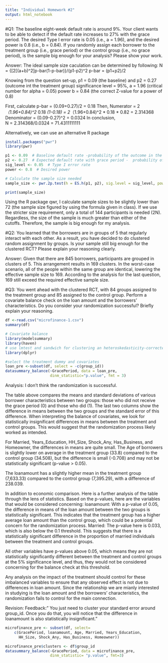 ```yaml
---
title: "Individual Homework #2"
output: html_notebook
---
```

#Q1:
The baseline eight-week default rate is around 9%. Your client wants to be able to detect if the default rate increases to 27% with the grace period. The desired Type I error rate is 0.05 (i.e., a = 1.96), and the desired power is 0.8 (i.e., b = 0.84). If you randomly assign each borrower to the treatment group (i.e., grace period) or the control group (i.e., no grace period), is the sample big enough for your analysis? Please show your work.

Answer: 
The ideal sample size caculation can be determined by following: 
N = {[2[(a+b)^2]p-bar(1-p-bar)}/(p1-p2)^2
p-bar = (p1+p2)/2

Knowing from the question set-up, p1 = 0.09 (the baseline) and p2 = 0.27 (outcome int the treatment group)
significance level = 95%, a = 1.96 (critical number for alpha = 0.05)
power b = 0.84 (the correct Z-value for a power of 0.8)

First, calculate p-bar = (0.09+0.27)/2 = 0.18 
Then, Numerator = 2*（1.96+0.84)^2 * 0.18 *(1-0.18) = 2*（1.96+0.84)^2 * 0.18 * 0.82 = 2.314368
Denominator = (0.09-0.27)^2 = 0.0324
In conclusion,  
N = 2.314368/0.0324 = 71.4311111111

Alternatively, we can use an alternative R package 
```r
install.packages("pwr")
library(pwr)

p1 <- 0.09  # Baseline default rate -probability of the outcome in the treatment group
p2 <- 0.27  # Expected default rate with grace period -  probability of the outcome in the control group
sig_level <- 0.05  # Type I error rate 
power <- 0.8  # Desired power

# Calculate the sample size needed
sample_size <- pwr.2p.test(h = ES.h(p1, p2), sig.level = sig_level, power = power)

print(sample_size)
```
Using the R package qwr, I calculate sample sizes to be slightly lower than 72 (the sample size figured by using the formula given in class).  If we use the stricter size requirement, only a total of 144 participants is needed (2N).  Regardless, the size of the sample is much greater than either of the cutoffs. Therefore, the sample is big enough for my analysis. 


#Q2: 
You learned that the borrowers are in groups of 5 that regularly interact with each other. As a result, you have decided to do clustered random assignment by groups. Is your sample still big enough for the clustered RCT? Please explain your reasoning clearly.

Answer: 
Given that there are 845 borrowers, participants are grouped in clusters of 5. This arrangement results in 169 clusters. In the worst-case scenario, all of the people within the same group are identical, lowering the effective sample size to 169. According to the analysis for the last question, 169 still exceed the required effective sample size.  

#Q3: 
You went ahead with the clustered RCT, with 84 groups assigned to the treatment group and 85 assigned to the control group. Perform a covariate balance check on the loan amount and the borrowers’ characteristics. Do you consider your randomization
successful? Briefly explain your reasoning.
```r
df <-read.csv("microfinance-1.csv")
summary(df)
```

```r
# Covariate balance
library(modelsummary)
library(haven)
# use lmtest and sandwich for clustering an heteroskedasticity-corrected standard errors
library(dplyr)           
```
```r
#select the treatment dummy and covariates 
loan_pre <-subset(df, select = -c(group_id))
datasummary_balance(~GracePeriod, data = loan_pre, 
                    dinm_statistic="p.value", fmt = 3)

```
Analysis: 
I don't think the randomization is successful. 

The table above compares the means and standard deviations of various borrower characteristics between two groups: those who did not receive the grace period (0) and those who did (1). The last two columns show the difference in means between the two groups and the standard error of this difference. When interpreting the balance of covariates, we look for statistically insignificant differences in means between the treatment and control groups. This would suggest that the randomization process likely worked as intended.

For Married, Years_Education, HH_Size, Shock_Any, Has_Business, and Homeowner, the differences in means are quite small. The Age of borrowers is slightly lower on average in the treatment group (33.8) compared to the control group (34.508), but the difference is small (-0.708) and may not be statistically significant (p-value > 0.05). 

The loanamount has a slightly higher mean in the treatment group (7,633.33) compared to the control group (7,395.29), with a difference of 238.039.

In addition to economic comparison. Here is a further analysis of the table through the lens of statistics. Based on the p-values, here are the variables that would be considered concerning:
loanamount: With a p-value of 0.05, the difference in means of the loan amount between the two groups is statistically significant. This indicates that the treatment group has a higher average loan amount than the control group, which could be a potential concern for the randomization process.
Married: The p-value here is 0.033, which is also below the 0.1 threshold. This suggests that there is a statistically significant difference in the proportion of married individuals between the treatment and control groups. 

All other variables have p-values above 0.05, which means they are not statistically significantly different between the treatment and control groups at the 5% significance level, and thus, they would not be considered concerning for the balance check at this threshold.

Any analysis on the impact of the treatment should control for these imbalanced variables to ensure that any observed effect is not due to differences in loan amount. Since the relationship we are mianly interested in studying is the loan amount and the borrowers’ characteristics, the randomization fails to control for the main connection. 

Revision: 
Feedback:" You just need to cluster your standard error around group_id. Once you do that, you will notice that the difference in loanamount is also statistically insignificant."
```r
microfinance_pre <- subset(df, select= 
    c(GracePeriod, loanamount, Age, Married, Years_Education, 
      HH_Size, Shock_Any, Has_Business, Homeowner))

microfinance_pre$clusters <- df$group_id
datasummary_balance(~GracePeriod, data = microfinance_pre, 
                    dinm_statistic= "p.value", fmt=3)
```

